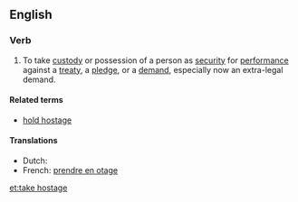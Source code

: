 ==English==

===Verb===
{{infl|en|verb|head=to [[take]] [[hostage]]}}

# To take [[custody]] or possession of a person as [[security]] for [[performance]] against a [[treaty]], a [[pledge]], or a [[demand]], especially now an extra-legal demand.

====Related terms====
*[[hold hostage]]

====Translations====
* Dutch: {{t+|nl|gijzelen}}
* French: [[prendre en otage]]

[[et:take hostage]]